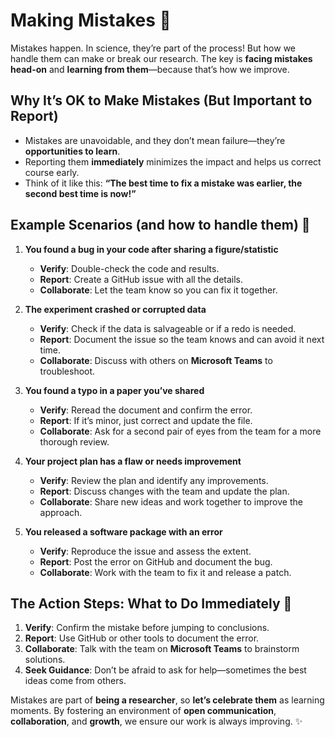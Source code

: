 # Making Mistakes 🌱 {.unnumbered}

Mistakes happen. In science, they’re part of the process! But how we handle them can make or break our research. The key is **facing mistakes head-on** and **learning from them**—because that’s how we improve.

## Why It's OK to Make Mistakes (But Important to Report)

* Mistakes are unavoidable, and they don’t mean failure—they're **opportunities to learn**.
* Reporting them **immediately** minimizes the impact and helps us correct course early.
* Think of it like this: **“The best time to fix a mistake was earlier, the second best time is now!”**

## Example Scenarios (and how to handle them) 🧐

1. **You found a bug in your code after sharing a figure/statistic**

   * **Verify**: Double-check the code and results.
   * **Report**: Create a GitHub issue with all the details.
   * **Collaborate**: Let the team know so you can fix it together.

2. **The experiment crashed or corrupted data**

   * **Verify**: Check if the data is salvageable or if a redo is needed.
   * **Report**: Document the issue so the team knows and can avoid it next time.
   * **Collaborate**: Discuss with others on **Microsoft Teams** to troubleshoot.

3. **You found a typo in a paper you’ve shared**

   * **Verify**: Reread the document and confirm the error.
   * **Report**: If it’s minor, just correct and update the file.
   * **Collaborate**: Ask for a second pair of eyes from the team for a more thorough review.

4. **Your project plan has a flaw or needs improvement**

   * **Verify**: Review the plan and identify any improvements.
   * **Report**: Discuss changes with the team and update the plan.
   * **Collaborate**: Share new ideas and work together to improve the approach.

5. **You released a software package with an error**

   * **Verify**: Reproduce the issue and assess the extent.
   * **Report**: Post the error on GitHub and document the bug.
   * **Collaborate**: Work with the team to fix it and release a patch.

## The Action Steps: What to Do Immediately 🚀

1. **Verify**: Confirm the mistake before jumping to conclusions.
2. **Report**: Use GitHub or other tools to document the error.
3. **Collaborate**: Talk with the team on **Microsoft Teams** to brainstorm solutions.
4. **Seek Guidance**: Don’t be afraid to ask for help—sometimes the best ideas come from others.

Mistakes are part of **being a researcher**, so **let's celebrate them** as learning moments. By fostering an environment of **open communication**, **collaboration**, and **growth**, we ensure our work is always improving. ✨
